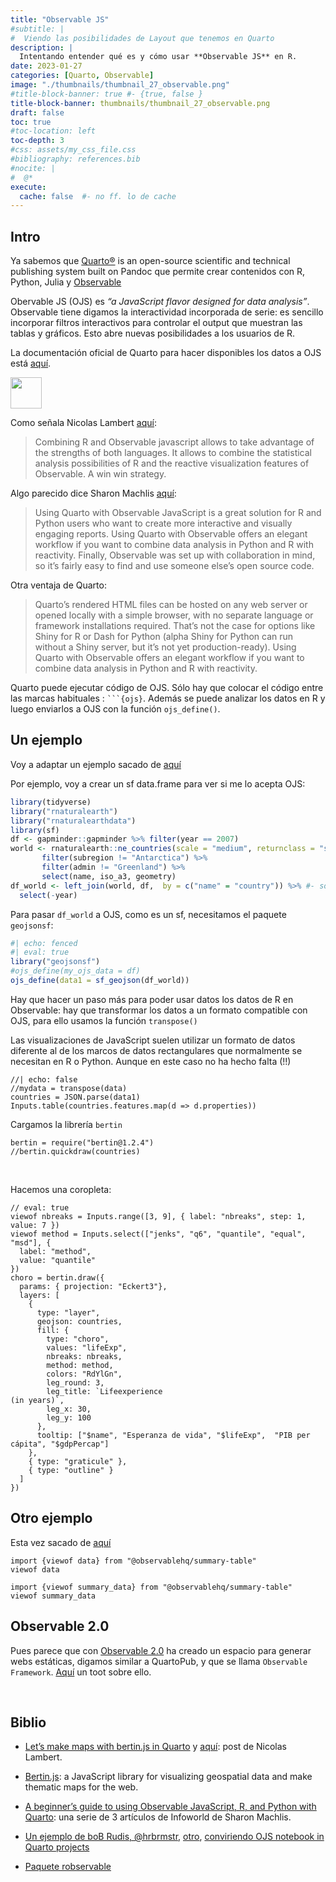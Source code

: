```yaml
---
title: "Observable JS"
#subtitle: | 
#  Viendo las posibilidades de Layout que tenemos en Quarto
description: |
  Intentando entender qué es y cómo usar **Observable JS** en R.
date: 2023-01-27
categories: [Quarto, Observable]
image: "./thumbnails/thumbnail_27_observable.png"
#title-block-banner: true #- {true, false }
title-block-banner: thumbnails/thumbnail_27_observable.png
draft: false
toc: true
#toc-location: left
toc-depth: 3
#css: assets/my_css_file.css
#bibliography: references.bib
#nocite: |
#  @*
execute:
  cache: false  #- no ff. lo de cache
---
```




## Intro 

Ya sabemos que [Quarto®](https://quarto.org/) is an open-source scientific and technical publishing system built on Pandoc que permite crear contenidos con R, Python, Julia y [Observable](https://observablehq.com/)

Obervable JS (OJS) es *"a JavaScript flavor designed for data analysis"*. Observable tiene digamos la interactividad incorporada de serie: es sencillo incorporar filtros interactivos para controlar el output que muestran las tablas y gráficos. Esto abre nuevas posibilidades a los usuarios de R.

La documentación oficial de Quarto para hacer disponibles los datos a OJS está [aquí](https://quarto.org/docs/interactive/ojs/data-sources.html).


:::{.aside}
<img src="imagenes/quarto.png" height="50"></img>
:::

Como señala Nicolas Lambert [aquí](https://neocarto.github.io/bertin/examples/quarto.html):

> Combining R and Observable javascript allows to take advantage of the strengths of both languages. It allows to combine the statistical analysis possibilities of R and the reactive visualization features of Observable. A win win strategy.

Algo parecido dice Sharon Machlis [aquí](https://www.infoworld.com/article/3674789/a-beginners-guide-to-using-observable-javascript-r-and-python-with-quarto.html):

> Using Quarto with Observable JavaScript is a great solution for R and Python users who want to create more interactive and visually engaging reports. Using Quarto with Observable offers an elegant workflow if you want to combine data analysis in Python and R with reactivity. Finally, Observable was set up with collaboration in mind, so it's fairly easy to find and use someone else's open source code.


Otra ventaja de Quarto:

> Quarto’s rendered HTML files can be hosted on any web server or opened locally with a simple browser, with no separate language or framework installations required. That’s not the case for options like Shiny for R or Dash for Python (alpha Shiny for Python can run without a Shiny server, but it's not yet production-ready). Using Quarto with Observable offers an elegant workflow if you want to combine data analysis in Python and R with reactivity.


Quarto puede ejecutar código de OJS. Sólo hay que colocar el código entre las marcas habituales : ` ```{ojs} `. Además se puede analizar los datos en R y luego enviarlos a OJS con la función `ojs_define()`. 

## Un ejemplo

Voy a adaptar un ejemplo sacado de [aquí](https://neocarto.github.io/bertin/examples/quarto.html)

Por ejemplo, voy a crear un sf data.frame para ver si me lo acepta OJS:


```r
library(tidyverse)
library("rnaturalearth")
library("rnaturalearthdata")
library(sf)
df <- gapminder::gapminder %>% filter(year == 2007) 
world <- rnaturalearth::ne_countries(scale = "medium", returnclass = "sf") %>% 
       filter(subregion != "Antarctica") %>% 
       filter(admin != "Greenland") %>% 
       select(name, iso_a3, geometry) 
df_world <- left_join(world, df,  by = c("name" = "country")) %>% #- solo 142
  select(-year)
```

Para pasar `df_world` a OJS, como es un sf, necesitamos el paquete `geojsonsf`:


```r
#| echo: fenced
#| eval: true
library("geojsonsf")
#ojs_define(my_ojs_data = df)
ojs_define(data1 = sf_geojson(df_world))
```

Hay que hacer un paso más para poder usar datos los datos de R en Observable: hay que transformar los datos a un formato compatible con OJS, para ello usamos la función `transpose()`

Las visualizaciones de JavaScript suelen utilizar un formato de datos diferente al de los marcos de datos rectangulares que normalmente se necesitan en R o Python. Aunque en este caso no ha hecho falta (!!)



```ojs
//| echo: false
//mydata = transpose(data)
countries = JSON.parse(data1) 
Inputs.table(countries.features.map(d => d.properties))
```


Cargamos la librería `bertin`

```ojs
bertin = require("bertin@1.2.4")
//bertin.quickdraw(countries)
```



<br>

Hacemos una coropleta:


```ojs
// eval: true
viewof nbreaks = Inputs.range([3, 9], { label: "nbreaks", step: 1, value: 7 })
viewof method = Inputs.select(["jenks", "q6", "quantile", "equal", "msd"], {
  label: "method",
  value: "quantile"
})
choro = bertin.draw({
  params: { projection: "Eckert3"},
  layers: [
    {
      type: "layer",
      geojson: countries,
      fill: {
        type: "choro",
        values: "lifeExp",
        nbreaks: nbreaks,
        method: method,
        colors: "RdYlGn",
        leg_round: 3,
        leg_title: `Lifeexperience 
(in years)`,
        leg_x: 30,
        leg_y: 100
      },
      tooltip: ["$name", "Esperanza de vida", "$lifeExp",  "PIB per cápita", "$gdpPercap"]
    },
    { type: "graticule" },
    { type: "outline" }
  ]
})
```


## Otro ejemplo

Esta vez sacado de [aquí](https://timelyportfolio.github.io/quarto_tests/examples/quarto_observable_imports/quarto_observable_imports.html)


```ojs
import {viewof data} from "@observablehq/summary-table"
viewof data
```


```ojs
import {viewof summary_data} from "@observablehq/summary-table"
viewof summary_data
```


## Observable 2.0

Pues parece que con [Observable 2.0](https://observablehq.com/blog/observable-2-0) ha creado un espacio para generar webs estáticas, digamos similar a QuartoPub, y que se llama `Observable Framework`. [Aquí](https://aus.social/@jimjamslam/111937797597439288) un toot sobre ello.


<br>


## Biblio

- [Let’s make maps with bertin.js in Quarto](https://neocarto.github.io/bertin/examples/quarto.html) y [aquí](https://neocarto.github.io/Quarto/r_ojs.html): post de Nicolas Lambert.

- [Bertin.js](https://github.com/neocarto/bertin): a JavaScript library for visualizing geospatial data and make thematic maps for the web.

- [A beginner's guide to using Observable JavaScript, R, and Python with Quarto](https://www.infoworld.com/article/3674789/a-beginners-guide-to-using-observable-javascript-r-and-python-with-quarto.html): una serie de 3 artículos de Infoworld de Sharon Machlis.

- [Un ejemplo de boB Rudis, @hrbrmstr](https://twitter.com/hrbrmstr/status/1556308005225897984), [otro](https://rud.is/b/2022/08/19/bootstrapping-an-ojs-quarto-document-with-an-observable-notebook/), [conviriendo OJS notebook in Quarto projects](https://rud.is/b/2022/08/22/new-chrome-extension-to-turn-observable-notebooks-into-quarto-projects/)

- [Paquete robservable](https://github.com/juba/robservable)

